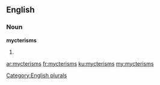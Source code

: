 ==English==

===Noun===
'''mycterisms'''

# {{plural of|mycterism}}

[[Category:English plurals]]

[[ar:mycterisms]]
[[fr:mycterisms]]
[[ku:mycterisms]]
[[my:mycterisms]]